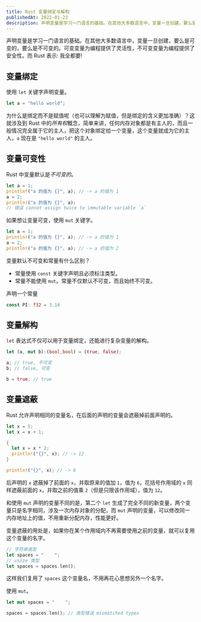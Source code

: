 ```yaml
---
title: Rust 变量绑定与解构
publishedAt: 2022-01-23
description: 声明变量是学习一门语言的基础。在其他大多数语言中，变量一旦创建，要么是可变的，要么是不可变的
---
```


声明变量是学习一门语言的基础。在其他大多数语言中，变量一旦创建，要么是可变的，要么是不可变的。可变变量为编程提供了灵活性，不可变变量为编程提供了安全性。而 Rust 表示: 我全都要!

## 变量绑定

使用 `let` 关键字声明变量。

```rust
let a = "hello world";
```

为什么是绑定而不是赋值呢（也可以理解为赋值，但是绑定的含义更加准确）？这就涉及到 Rust 中的*所有权*概念，简单来讲，任何内存对象都是有主人的，而且一般情况完全属于它的主人，把这个对象绑定给一个变量，这个变量就成为它的主人，`a` 现在是 `"hello world"` 的主人。

## 变量可变性

Rust 中变量默认是*不可变的*。

```rust
let a = 1;
println!("a 的值为 {}", a); // -> a 的值为 1
a = 2;
println!("a 的值为 {}", a);
// 错误 cannot assign twice to immutable variable `a`
```

如果想让变量可变，使用 `mut` 关键字。

```rust
let a = 1;
println!("a 的值为 {}", a); // -> a 的值为 1
a = 2;
println!("a 的值为 {}", a); // -> a 的值为 2
```

变量默认不可变和常量有什么区别？

- 常量使用 `const` 关键字声明且必须标注类型。
- 常量不能使用 `mut`。常量不仅默认不可变，而且始终不可变。

声明一个常量

```rust
const PI: f32 = 3.14
```

## 变量解构

`let` 表达式不仅可以用于变量绑定，还能进行复杂变量的解构。

```rust
let (a, mut b):(bool,bool) = (true, false);

a; // true, 不可变
b; // false, 可变

b = true; // true
```

## 变量遮蔽

Rust 允许声明相同的变量名，在后面的声明的变量会遮蔽掉前面声明的。

```rust
let x = 5;
let x = x + 1;

{
  let x = x * 2;
  println!("{}", x); // -> 12
}

println!("{}", x); // -> 6
```

后声明的 `x` 遮蔽掉了前面的 `x`，并取原来的值加 `1`，值为 `6`，花括号作用域的 `x` 同样遮蔽前面的 `x`，并取之前的值乘 `2`（但是只限该作用域），值为 `12`。

和使用 `mut` 声明的变量不同的是，第二个 `let` 生成了完全不同的新变量，两个变量只是名字相同，涉及一次内存对象的分配，而 `mut` 声明的变量，可以修改同一内存地址上的值，不用重新分配内存，性能更好。

变量遮蔽的用处是，如果你在某个作用域内不再需要使用之前的变量，就可以复用这个变量的名字。

```rust
// 字符串类型
let spaces = "    ";
// usize 类型
let spaces = spaces.len();
```

这样我们复用了 `spaces` 这个变量名，不用再花心思想另外一个名字。

使用 `mut`。

```rust
let mut spaces = "    ";

spaces = spaces.len(); // 类型错误 mismatched types
```
